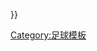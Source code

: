 {{fb team |t=施韦因富特|tan=施韦因富特05足球俱乐部|tc=GER|oc={{#if:{{{oc|}}}|{{{oc}}} }} }}<!--
--><noinclude>[[Category:足球模板]]</noinclude>
